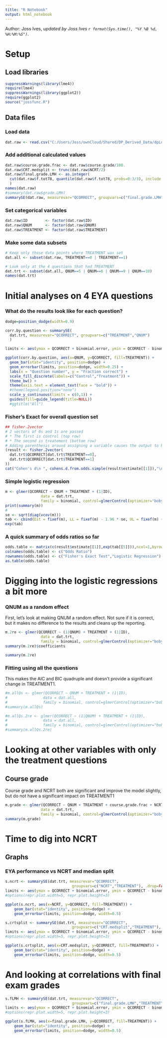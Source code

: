 ```yaml
---
title: "R Notebook"
output: html_notebook
---
```


Author: Joss Ives, *updated by Joss Ives `r format(Sys.time(), "%Y %B %d, %H:%M:%S")`*.

# Setup

## Load libraries
```r
suppressWarnings(library(lme4))
require(lme4)
suppressWarnings(library(ggplot2))
require(ggplot2)
source("jossfunc.R")
```

## Data files

### Load data
```r
dat.raw <- read.csv("C:/Users/Joss/ownCloud/Shared/DP_Derived_Data/dpLogisticDat.csv")
```

### Add additional calculated values
```r
dat.raw$course.grade.frac <- dat.raw$course.grade/100.
dat.raw$CRT.medsplit <- trunc(dat.raw$NCRT/2)
dat.raw$final.grade.LMH <- as.integer(
  cut(dat.raw$f.tot78, quantile(dat.raw$f.tot78, probs=0:3/3), include.lowest=TRUE)
  )
names(dat.raw)
#summary(dat.raw$grade.LMH)
summarySE(dat.raw, measurevar="QCORRECT", groupvars=c("final.grade.LMH"))
```


### Set categorical variables
```r
dat.raw$ID        <- factor(dat.raw$ID)
dat.raw$QNUM      <- factor(dat.raw$QNUM)
dat.raw$TREATMENT <- factor(dat.raw$TREATMENT)

```

### Make some data subsets
```r
# Keep only those data points where TREATMENT was set
dat.all <- subset(dat.raw, TREATMENT==0 | TREATMENT==1)

# Look only at the 4 questions that had TREATMENT
dat.trt <- subset(dat.all, QNUM==5 | QNUM==6 | QNUM==9 | QNUM==10)
names(dat.trt)
```



# Initial analyses on 4 EYA questions

### What do the results look like for each question?
```r
dodge=position_dodge(width=0.9)

corr.by.question <- summarySE(
  dat.trt, measurevar="QCORRECT", groupvars=c("TREATMENT","QNUM")
  )

limits <- aes(ymax = QCORRECT + binomial.error, ymin = QCORRECT - binomial.error)

ggplot(corr.by.question, aes(x=QNUM, y=QCORRECT, fill=TREATMENT)) +
  geom_bar(stat="identity", position=dodge) + 
  geom_errorbar(limits, position=dodge, width=0.25) +
  labs(x = "Question number", y = "Fraction correct") +
  scale_fill_discrete(labels=c("Control","Treatment")) +
  theme_bw() + 
  theme(axis.text = element_text(face = "bold")) + 
  #theme(legend.position="none")
  scale_y_continuous(limits = c(0,1)) +
  guides(fill=guide_legend(title=NULL)) 
  #ggtitle("All")
```


### Fisher's Exact for overall question set
```r
## fisher.2vector
# 2 vectors of 0s and 1s are passed
# * The first is control (top row)
# * The second is treatement (bottom row)
# Adding parenthesis around assigning a variable causes the output to be displayed
(result <- fisher.2vector(
  dat.trt$QCORRECT[dat.trt$TREATMENT==0],
  dat.trt$QCORRECT[dat.trt$TREATMENT==1]
)) 
cat("Cohen's d\n ", cohens.d.from.odds.simple(result$estimate[[1]]),"\n")

```

### Simple logistic regression
```r
m <- glmer(QCORRECT ~ QNUM + TREATMENT + (1|ID), 
                data = dat.trt, 
                family = binomial, control=glmerControl(optimizer="bobyqa"))
print(summary(m))
#
se <- sqrt(diag(vcov(m)))
tab <- cbind(Est = fixef(m), LL = fixef(m) - 1.96 * se, UL = fixef(m) + 1.96 *se)
exp(tab)
```


### A quick summary of odds ratios so far
```r
odds.table <- matrix(c(result$estimate[[1]],exp(tab[[5]])),ncol=1,byrow=TRUE)
colnames(odds.table) <- c("Odds Ratio")
rownames(odds.table) <- c("Fisher's Exact Test","Logistic Regression")
as.table(odds.table)
```

# Digging into the logistic regressions a bit more

### QNUM as a random effect
First, let's look at making QNUM a random effect. Not sure if it is correct, but it makes no difference to the results and cleans up the reporting.
```r
m.2re <- glmer(QCORRECT ~ (1|QNUM) + TREATMENT + (1|ID), 
                data = dat.trt, 
                family = binomial, control=glmerControl(optimizer="bobyqa"))
summary(m.2re)$coefficients
```

```r
summary(m.2re)
```


### Fitting using all the questions

This makes the AIC and BIC quadruple and doesn't provide a significant change in TREATMENT1. 

```r
#m.allQs <- glmer(QCORRECT ~ QNUM + TREATMENT + (1|ID), 
#                data = dat.all, 
#                family = binomial, control=glmerControl(optimizer="bobyqa"))
#summary(m.allQs)
```

```r
#m.allQs.2re <- glmer(QCORRECT ~ (1|QNUM) + TREATMENT + (1|ID), 
#                data = dat.all, 
#                family = binomial, control=glmerControl(optimizer="bobyqa"))
#summary(m.allQs.2re)
```

# Looking at other variables with only the treatment questions

## Course grade

Course grade and NCRT both are significant and improve the model slightly, but do not have a significant impact on TREATMENT1
```r
m.grade <- glmer(QCORRECT ~ QNUM + TREATMENT + course.grade.frac + NCRT + (1|ID), 
                data = dat.trt, 
                family = binomial, control=glmerControl(optimizer="bobyqa"))
summary(m.grade)
```

# Time to dig into NCRT

## Graphs

### EYA performance vs NCRT and median split

```r
s.ncrt <- summarySE(dat.trt, measurevar="QCORRECT",
                              groupvars=c("NCRT","TREATMENT"), .drop=FALSE)
limits <- aes(ymax = QCORRECT + binomial.error, ymin = QCORRECT - binomial.error)
#options(repr.plot.width=5, repr.plot.height=3)

ggplot(s.ncrt, aes(x=NCRT, y=QCORRECT, fill=TREATMENT)) + 
    geom_bar(stat="identity", position=dodge) + 
    geom_errorbar(limits, position=dodge, width=0.5)
```

```r
s.crtsplit <- summarySE(dat.trt, measurevar="QCORRECT",
                              groupvars=c("CRT.medsplit","TREATMENT"), .drop=FALSE)
limits <- aes(ymax = QCORRECT + binomial.error, ymin = QCORRECT - binomial.error)
#options(repr.plot.width=5, repr.plot.height=3)

ggplot(s.crtsplit, aes(x=CRT.medsplit, y=QCORRECT, fill=TREATMENT)) + 
    geom_bar(stat="identity", position=dodge) + 
    geom_errorbar(limits, position=dodge, width=0.5)
```

# And looking at correlations with final exam grades
```r
s.fLMH <- summarySE(dat.trt, measurevar="QCORRECT",
                              groupvars=c("final.grade.LMH","TREATMENT"), .drop=FALSE)
limits <- aes(ymax = QCORRECT + binomial.error, ymin = QCORRECT - binomial.error)
#options(repr.plot.width=5, repr.plot.height=3)

ggplot(s.fLMH, aes(x=final.grade.LMH, y=QCORRECT, fill=TREATMENT)) + 
    geom_bar(stat="identity", position=dodge) + 
    geom_errorbar(limits, position=dodge, width=0.5)
```
